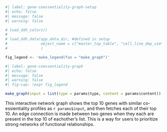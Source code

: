 ```r
#| label: gene-coessentiality-graph-setup
#| echo: false
#| message: false
#| warning: false

# load_ddh_colors()
# 
# load_ddh_data(app_data_dir, #defined in setup
#               object_name = c("master_top_table", "cell_line_dep_sim", "cell_line_exp_sim", "master_bottom_table", "prism_cor_nest", "gene_summary") #
#               ) 

fig_legend <- 'make_legend(fun = "make_graph")'

```

```r
#| label: gene-coessentiality-graph
#| echo: false
#| message: false
#| warning: false
#| fig-cap: !expr fig_legend

make_graph(input = list(type = params$type, content = params$content))

```
  
This interactive network graph shows the top 10 genes with similar co-essientiality profiles as `r params$input`, and then fetches each of their top 10. An edge connection is made between two genes when they each are present in the top 10 of eachother's list. This is a way for users to prioritize strong networks of functional relationships.  